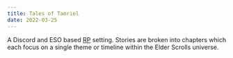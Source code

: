 ```yaml
---
title: Tales of Tamriel
date: 2022-03-25
---
```


A Discord and ESO based [RP](/seeds/roleplay) setting. Stories are broken into
chapters which each focus on a single theme or timeline within the Elder
Scrolls universe.

